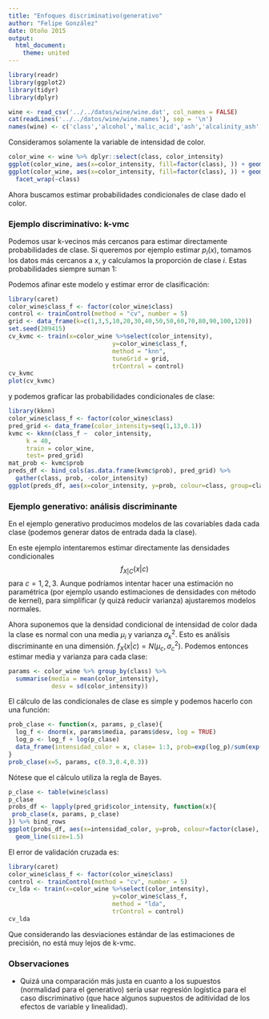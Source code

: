 ```yaml
---
title: "Enfoques discriminativo(generativo"
author: "Felipe González"
date: Otoño 2015
output: 
  html_document: 
    theme: united
---
```


```r
library(readr)
library(ggplot2)
library(tidyr)
library(dplyr)
```

```r
wine <- read_csv('../../datos/wine/wine.dat', col_names = FALSE)
cat(readLines('../../datos/wine/wine.names'), sep = '\n')
names(wine) <- c('class','alcohol','malic_acid','ash','alcalinity_ash','Mg','total_phenols','flavonoids','nonfl_phenols','proanthocyanins','color_intensity','hue','OD280_OD31','proline')
```


Consideramos solamente la variable de intensidad de color.

```r
color_wine <- wine %>% dplyr::select(class, color_intensity) 
ggplot(color_wine, aes(x=color_intensity, fill=factor(class), )) + geom_histogram()
ggplot(color_wine, aes(x=color_intensity, fill=factor(class), )) + geom_histogram()+
  facet_wrap(~class)
```


Ahora buscamos estimar probabilidades condicionales de clase dado el color.

### Ejemplo discriminativo: k-vmc

Podemos usar k-vecinos más cercanos para estimar directamente probabilidades
de clase. Si queremos por ejemplo estimar $p_i(x)$, tomamos los datos más cercanos a $x$, y calculamos la proporción de clase $i$. Estas probabilidades siempre suman 1:

Podemos afinar este modelo y estimar error de clasificación:

```r
library(caret)
color_wine$class_f <- factor(color_wine$class)
control <- trainControl(method = "cv", number = 5)
grid <- data_frame(k=c(1,3,5,10,20,30,40,50,50,60,70,80,90,100,120))
set.seed(209415)
cv_kvmc <- train(x=color_wine %>%select(color_intensity), 
                             y=color_wine$class_f, 
                             method = "knn", 
                             tuneGrid = grid,
                             trControl = control)
cv_kvmc
plot(cv_kvmc)
```

y podemos graficar las probabilidades condicionales de clase:

```r
library(kknn)
color_wine$class_f <- factor(color_wine$class)
pred_grid <- data_frame(color_intensity=seq(1,13,0.1))
kvmc <- kknn(class_f ~  color_intensity,
     k = 40,
     train = color_wine,
     test= pred_grid)
mat_prob <- kvmc$prob
preds_df <- bind_cols(as.data.frame(kvmc$prob), pred_grid) %>%
  gather(class, prob, -color_intensity)
ggplot(preds_df, aes(x=color_intensity, y=prob, colour=class, group=class)) + geom_line(size=1.5)
```

### Ejemplo generativo: análisis discriminante

En el ejemplo generativo producimos modelos de las covariables dada cada clase (podemos generar datos de entrada dada la clase).

En este ejemplo intentaremos estimar directamente las densidades condicionales
$$f_{X|C}(x|c)$$
para $c=1,2,3$. Aunque podríamos intentar hacer una estimación no paramétrica (por ejemplo
usando estimaciones de densidades con método de kernel), para simplificar (y quizá reducir varianza) ajustaremos
modelos normales.

Ahora suponemos que la densidad condicional de intensidad de color dada la clase es
normal con una media $\mu_i$ y varianza $\sigma_k^2$. Esto es análisis discriminante
en una dimensión.
$f_X(x|c) = N(\mu_c, \sigma_c^2).$
Podemos entonces estimar media y varianza para cada clase:
```r
params <- color_wine %>% group_by(class) %>%
  summarise(media = mean(color_intensity),
            desv = sd(color_intensity))
```

El cálculo de las condicionales de clase es simple y podemos hacerlo con una función:
```r
prob_clase <- function(x, params, p_clase){
  log_f <- dnorm(x, params$media, params$desv, log = TRUE)
  log_p <- log_f + log(p_clase)
  data_frame(intensidad_color = x, clase= 1:3, prob=exp(log_p)/sum(exp(log_p)))
}
prob_clase(x=5, params, c(0.3,0.4,0.3))
```

Nótese que el cálculo utiliza la regla de Bayes.


```r
p_clase <- table(wine$class)
p_clase
probs_df <- lapply(pred_grid$color_intensity, function(x){
 prob_clase(x, params, p_clase)
}) %>% bind_rows
ggplot(probs_df, aes(x=intensidad_color, y=prob, colour=factor(clase), group=clase)) +
  geom_line(size=1.5)
```


El error de validación cruzada es:
```r
library(caret)
color_wine$class_f <- factor(color_wine$class)
control <- trainControl(method = "cv", number = 5)
cv_lda <- train(x=color_wine %>%select(color_intensity), 
                             y=color_wine$class_f, 
                             method = "lda", 
                             trControl = control)
cv_lda
```

Que considerando las desviaciones estándar de las estimaciones de precisión,
no está muy lejos de k-vmc.

### Observaciones
- Quizá una comparación más justa en cuanto a los supuestos (normalidad para el generativo) sería usar regresión logística para el caso discriminativo (que hace algunos supuestos de aditividad de los efectos de variable y linealidad).
